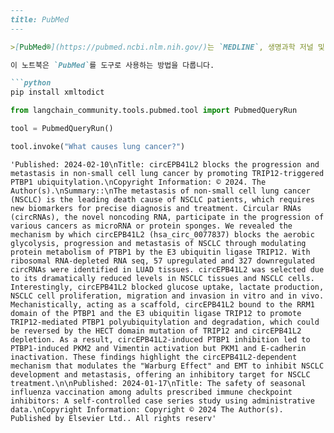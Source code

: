 ```markdown
---
title: PubMed
---

>[PubMed®](https://pubmed.ncbi.nlm.nih.gov/)는 `MEDLINE`, 생명과학 저널 및 온라인 도서의 생물의학 문헌에 대한 3,500만 개 이상의 인용을 포함하고 있습니다. 인용에는 PubMed Central 및 출판사 웹사이트의 전체 텍스트 콘텐츠에 대한 링크가 포함될 수 있습니다.

이 노트북은 `PubMed`를 도구로 사용하는 방법을 다룹니다.

```python
pip install xmltodict
```

```python
from langchain_community.tools.pubmed.tool import PubmedQueryRun
```

```python
tool = PubmedQueryRun()
```

```python
tool.invoke("What causes lung cancer?")
```

```output
'Published: 2024-02-10\nTitle: circEPB41L2 blocks the progression and metastasis in non-small cell lung cancer by promoting TRIP12-triggered PTBP1 ubiquitylation.\nCopyright Information: © 2024. The Author(s).\nSummary::\nThe metastasis of non-small cell lung cancer (NSCLC) is the leading death cause of NSCLC patients, which requires new biomarkers for precise diagnosis and treatment. Circular RNAs (circRNAs), the novel noncoding RNA, participate in the progression of various cancers as microRNA or protein sponges. We revealed the mechanism by which circEPB41L2 (hsa_circ_0077837) blocks the aerobic glycolysis, progression and metastasis of NSCLC through modulating protein metabolism of PTBP1 by the E3 ubiquitin ligase TRIP12. With ribosomal RNA-depleted RNA seq, 57 upregulated and 327 downregulated circRNAs were identified in LUAD tissues. circEPB41L2 was selected due to its dramatically reduced levels in NSCLC tissues and NSCLC cells. Interestingly, circEPB41L2 blocked glucose uptake, lactate production, NSCLC cell proliferation, migration and invasion in vitro and in vivo. Mechanistically, acting as a scaffold, circEPB41L2 bound to the RRM1 domain of the PTBP1 and the E3 ubiquitin ligase TRIP12 to promote TRIP12-mediated PTBP1 polyubiquitylation and degradation, which could be reversed by the HECT domain mutation of TRIP12 and circEPB41L2 depletion. As a result, circEPB41L2-induced PTBP1 inhibition led to PTBP1-induced PKM2 and Vimentin activation but PKM1 and E-cadherin inactivation. These findings highlight the circEPB41L2-dependent mechanism that modulates the "Warburg Effect" and EMT to inhibit NSCLC development and metastasis, offering an inhibitory target for NSCLC treatment.\n\nPublished: 2024-01-17\nTitle: The safety of seasonal influenza vaccination among adults prescribed immune checkpoint inhibitors: A self-controlled case series study using administrative data.\nCopyright Information: Copyright © 2024 The Author(s). Published by Elsevier Ltd.. All rights reserv'
```

```python

```
```